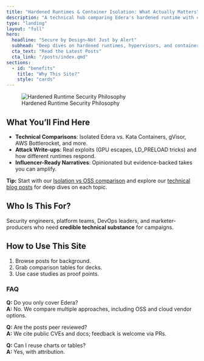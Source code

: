 ```yaml
---
title: "Hardened Runtimes & Container Isolation: What Actually Matters"
description: "A technical hub comparing Edera's hardened runtime with community OSS and cloud-native alternatives."
type: "landing"
layout: "full"
hero:
  headline: "Secure by Design—Not Just by Alert"
  subhead: "Deep dives on hardened runtimes, hypervisors, and container security trade‑offs."
  cta_text: "Read the Latest Posts"
  cta_link: "/posts/index.qmd"
sections:
  - id: "benefits"
    title: "Why This Site?"
    style: "cards"
---
```


![Hardened Runtime Security Philosophy](/assets/images/hero-graphic.svg){.hero-graphic}

## What You'll Find Here

- **Technical Comparisons**: Isolated Edera vs. Kata Containers, gVisor, AWS Bottlerocket, and more.  
- **Attack Write-ups**: Real exploits (GPU escapes, LD_PRELOAD tricks) and how different runtimes respond.  
- **Influencer-Ready Narratives**: Opinionated but evidence-backed takes you can amplify.

::: {.callout-tip}
**Tip:** Start with our [Isolation vs OSS comparison](/pages/isolation-vs-oss.qmd) and explore our [technical blog posts](/posts/index.qmd) for deep dives on each topic.
:::

## Who Is This For?

Security engineers, platform teams, DevOps leaders, and marketer-producers who need **credible technical substance** for campaigns.

## How to Use This Site

1. Browse posts for background.  
2. Grab comparison tables for decks.  
3. Use case studies as proof points.

### FAQ

**Q:** Do you only cover Edera?  
**A:** No. We compare multiple approaches, including OSS and cloud vendor options.

**Q:** Are the posts peer reviewed?  
**A:** We cite public CVEs and docs; feedback is welcome via PRs.

**Q:** Can I reuse charts or tables?  
**A:** Yes, with attribution.
